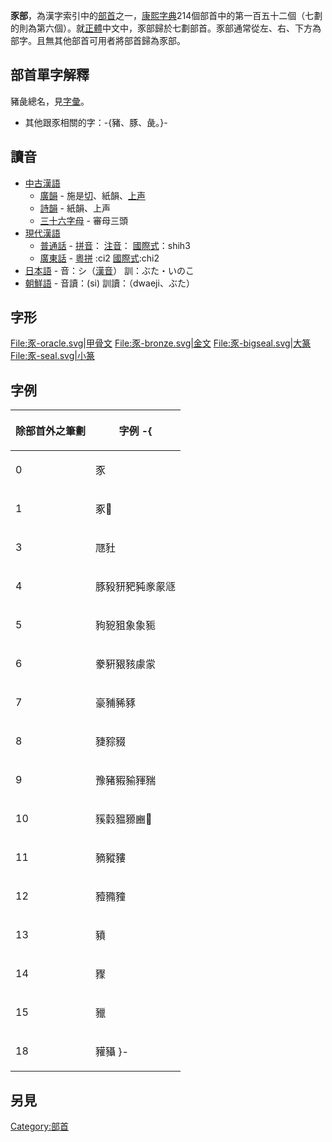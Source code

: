 {{Kangxi Radical Infobox|152|uni=8C55
|meaning=[[豬|豬]]
|prev=豆
|next=豸
|pny= shǐ
|bopo= ㄕˇ
|wade= shih3
|jyutping= ci2
|yale= chi2
|hi= シ shi<br/>ぶた, いのこ buta, inoko
|kanji= 豕偏 inokohen
|hang= 돼지 dwaeji
|hanja= 시 si
}}

'''豕部'''，為漢字索引中的[[部首|部首]]之一，[[康熙字典|康熙字典]]214個部首中的第一百五十二個（七劃的則為第六個）。就[[正體|正體]]中文中，豕部歸於七劃部首。豕部通常從左、右、下方為部字。且無其他部首可用者將部首歸為豕部。

== 部首單字解釋 ==

豬彘總名，見[[字彙_(梅膺祚)|字彙]]。
*其他跟豕相關的字：-{豬、豚、彘。}-

== 讀音 ==
*[[中古漢語|中古漢語]]
**[[廣韻|廣韻]] - 施是[[反切|切]]、紙韻、[[上声|上声]]
**[[詩韻|詩韻]] - 紙韻、上声
**[[三十六字母|三十六字母]] - 審母三頭
*[[現代漢語|現代漢語]]
**[[普通話|普通話]] - [[拼音|拼音]]：{{lang|la|shǐ}} [[注音符號|注音]]：{{lang|zh|ㄕˇ}} [[國際式|國際式]]：shih3
**[[廣東話|廣東話]] - [[香港語言學學會粵語拼音方案|粵拼]] :ci2 [[國際式|國際式]]:chi2
*[[日本語|日本語]] - 音：シ（[[漢音|漢音]]） 訓：ぶた・いのこ
*[[朝鮮語|朝鮮語]] - 音讀：{{lang|ko|시}}(si) 訓讀：{{lang|ko|돼지}}（dwaeji、ぶた）

== 字形 ==
<gallery>
File:豕-oracle.svg|甲骨文
File:豕-bronze.svg|金文
File:豕-bigseal.svg|大篆
File:豕-seal.svg|小篆
</gallery>

==字例==
{| border="1" cellpadding="3" cellspacing="0" style="border-collapse: collapse;text-align:left;"
! 除部首外之筆劃 !! 字例
-{
|----
| 0 || 豕
|----
| 1 || 豖𧰦
|----
| 3 || 豗䝅
|----
| 4 || 豚豛豜豝豘豙䝆䝇
|----
| 5 || 豞豟豠象𧰼䝈
|----
| 6 || 豢豣豤豥豦䝉
|----
| 7 || 豪豧豨豩
|----
| 8 || 䝊䝋䝌
|----
| 9 || 豫豬豭𧱬䝍䝎
|----
| 10 || 豯豰豱豲豳𧱺
|----
| 11 || 豴豵䝏
|----
| 12 || 豷䝐䝑
|----
| 13 || 豶
|----
| 14 || 䝒
|----
| 15 || 䝓
|----
| 18 || 䝔䝕
}-
|}

==另見==
{{wiktionary|豕}}

{{康熙部首}}
{{简体中文部首}}
{{lang-stub}}

[[Category:部首|Category:部首]]